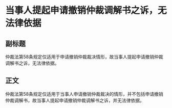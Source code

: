 # 当事人提起申请撤销仲裁调解书之诉，无法律依据
## 副标题
仲裁法第58条规定仅适用于申请撤销仲裁裁决情形，故当事人提起申请撤销仲裁调解书之诉，无法律依据。
## 正文
仲裁法第58条规定仅适用于当事人申请撤销仲裁裁决的情形，并不包括申请撤销仲裁调解书，故当事人提起申请撤销仲裁调解书之诉，并无法律依据。